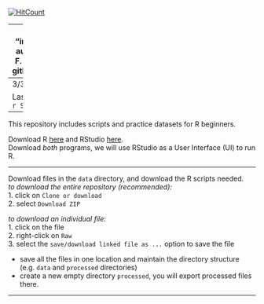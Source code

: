 [![HitCount](http://hits.dwyl.com/kaizadp/introductoryR.svg)](http://hits.dwyl.com/kaizadp/introductoryR)

---
title: "introductoryR"
author: "Kaizad F. Patel"  
output: github_document
---
3/31/2020  

Last updated/run: `r Sys.Date()`  

---

This repository includes scripts and practice datasets for R beginners.

Download R [here](https://www.r-project.org) and RStudio [here](https://rstudio.com).  
Download *both* programs, we will use RStudio as a User Interface (UI) to run R.


---

Download files in the `data` directory, and download the R scripts needed.  
_to download the entire repository (recommended):_  
1. click on `Clone or download`  
2. select `Download ZIP` 

_to download an individual file:_  
1. click on the file  
2. right-click on `Raw`  
3. select the `save/download linked file as ...` option to save the file

- save all the files in one location and maintain the directory structure (e.g. `data` and `processed` directories)  
- create a new empty directory `processed`, you will export processed files there.

---




